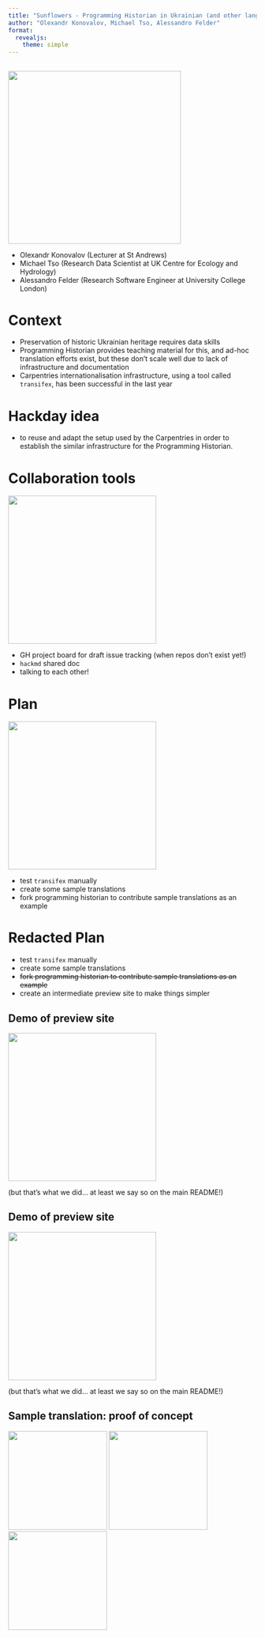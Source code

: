 ```yaml
---
title: "Sunflowers - Programming Historian in Ukrainian (and other languages)"
author: "Olexandr Konovalov, Michael Tso, Alessandro Felder"
format:
  revealjs: 
    theme: simple
---
```


##

![](images/1_team.png){height=350}

- Olexandr Konovalov (Lecturer at St Andrews)
- Michael Tso (Research Data Scientist at UK Centre for Ecology and Hydrology)
- Alessandro Felder (Research Software Engineer at University College London)

# Context

- Preservation of historic Ukrainian heritage requires data skills
- Programming Historian provides teaching material for this, and ad-hoc translation efforts exist, but these don't scale well due to lack of infrastructure and documentation
- Carpentries internationalisation infrastructure, using a tool called `transifex`, has been successful in the last year

# Hackday idea
- to reuse and adapt the setup used by the Carpentries in order to establish the similar infrastructure for the Programming Historian.

# Collaboration tools
![](images/3_plan.png){height=300}

- GH project board for draft issue tracking (when repos don't exist yet!)
- `hackmd` shared doc
- talking to each other!

# Plan
![](images/2_first_try.png){height=300}

- test `transifex` manually
- create some sample translations
- fork programming historian to contribute sample translations as an example

# Redacted Plan

- test `transifex` manually
- create some sample translations
- ~~fork programming historian to contribute sample translations as an example~~
- create an intermediate preview site to make things simpler

## Demo of preview site

![](images/4_fork.png){height=300}

(but that's what we did... at least we say so on the main README!)

## Demo of preview site


![](images/5_readme.png){height=300}

(but that's what we did... at least we say so on the main README!)

## Sample translation: proof of concept

![](images/ua.png){height=200}
![](images/zh.png){height=200}
![](images/de.png){height=200}
